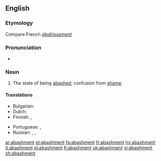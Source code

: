 ==English==

===Etymology===
Compare French ''[[ébahissement]]''

===Pronunciation===
* {{a|RP}} {{IPA|/əˈbæʃmənt/}}

===Noun===
{{en-noun}}

# The state of being [[abashed]]; confusion from [[shame]].

====Translations====
{{trans-top|the state of being abashed; confusion from shame}}
* Bulgarian: {{t|bg|засраменост, смущение|sc=Cyrl}}
* Dutch: {{t-|nl|verlegenheid|f}}
* Finnish: {{t-|fi|häpeä}}, {{t-|fi|hämminki}}
{{trans-mid}}
* Portuguese: {{t+|pt|confusão}}, {{t+|pt|vergonha}}
* Russian: {{t+|ru|растерянность|tr=rastérjannost'|sc=Cyrl}}, {{t+|ru|смущение|tr=smuŝénie|sc=Cyrl}}, {{t+|ru|замешательство|tr=zameshátel'stvo|sc=Cyrl}}
{{trans-bottom}}

[[ar:abashment]]
[[et:abashment]]
[[fa:abashment]]
[[fr:abashment]]
[[hy:abashment]]
[[it:abashment]]
[[pl:abashment]]
[[fi:abashment]]
[[uk:abashment]]
[[vi:abashment]]
[[zh:abashment]]